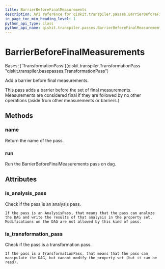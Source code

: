 ```yaml
---
title: BarrierBeforeFinalMeasurements
description: API reference for qiskit.transpiler.passes.BarrierBeforeFinalMeasurements
in_page_toc_min_heading_level: 1
python_api_type: class
python_api_name: qiskit.transpiler.passes.BarrierBeforeFinalMeasurements
---
```


# BarrierBeforeFinalMeasurements

<Class id="qiskit.transpiler.passes.BarrierBeforeFinalMeasurements" github="https://github.com/qiskit/qiskit/tree/stable/0.24/qiskit/transpiler/passes/utils/barrier_before_final_measurements.py" signature="BarrierBeforeFinalMeasurements(*args, **kwargs)">
  Bases: [`TransformationPass`](qiskit.transpiler.TransformationPass "qiskit.transpiler.basepasses.TransformationPass")

  Add a barrier before final measurements.

  This pass adds a barrier before the set of final measurements. Measurements are considered final if they are followed by no other operations (aside from other measurements or barriers.)

  ## Methods

  <span id="qiskit-transpiler-passes-barrierbeforefinalmeasurements-name" />

  ### name

  <Function id="qiskit.transpiler.passes.BarrierBeforeFinalMeasurements.name" name="name" signature="BarrierBeforeFinalMeasurements.name()">
    Return the name of the pass.
  </Function>

  <span id="qiskit-transpiler-passes-barrierbeforefinalmeasurements-run" />

  ### run

  <Function id="qiskit.transpiler.passes.BarrierBeforeFinalMeasurements.run" name="run" signature="BarrierBeforeFinalMeasurements.run(dag)">
    Run the BarrierBeforeFinalMeasurements pass on dag.
  </Function>

  ## Attributes

  ### is\_analysis\_pass

  <Attribute id="qiskit.transpiler.passes.BarrierBeforeFinalMeasurements.is_analysis_pass" name="is_analysis_pass">
    Check if the pass is an analysis pass.

    If the pass is an AnalysisPass, that means that the pass can analyze the DAG and write the results of that analysis in the property set. Modifications on the DAG are not allowed by this kind of pass.
  </Attribute>

  ### is\_transformation\_pass

  <Attribute id="qiskit.transpiler.passes.BarrierBeforeFinalMeasurements.is_transformation_pass" name="is_transformation_pass">
    Check if the pass is a transformation pass.

    If the pass is a TransformationPass, that means that the pass can manipulate the DAG, but cannot modify the property set (but it can be read).
  </Attribute>
</Class>

